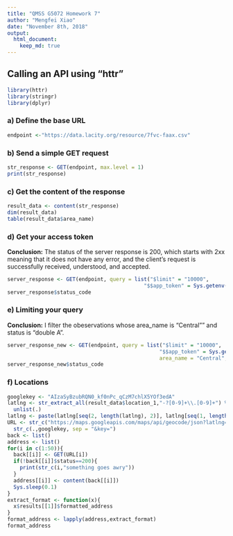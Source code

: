 ```yaml
---
title: "QMSS G5072 Homework 7"
author: "Mengfei Xiao"
date: "November 8th, 2018"
output: 
  html_document:
    keep_md: true
---
```



## Calling an API using "httr"
```r
library(httr)
library(stringr)
library(dplyr)
```

### a) Define the base URL 
```r
endpoint <-"https://data.lacity.org/resource/7fvc-faax.csv"
```


### b) Send a simple GET request
```r
str_response <- GET(endpoint, max.level = 1)
print(str_response)
```


### c) Get the content of the response
```r
result_data <- content(str_response)
dim(result_data)
table(result_data$area_name)
```


### d) Get your access token
**Conclusion:** The status of the server response is 200, which starts with 2xx meaning that it does not have any error, and the client's request is successfully received, understood, and accepted.
```r
server_response <- GET(endpoint, query = list("$limit" = "10000", 
                                            "$$app_token" = Sys.getenv("LACRIME_APP_TOKEN")))
server_response$status_code
```


### e) Limiting your query
**Conclusion:** I filter the obeservations whose area_name is "Central"" and status is "double A".
```r
server_response_new <- GET(endpoint, query = list("$limit" = "10000", 
                                                 "$$app_token" = Sys.getenv("LACRIME_APP_TOKEN"), 
                                                 area_name = "Central", status = "AA"))
server_response_new$status_code
```


### f) Locations
```r
googlekey <- "AIzaSyBzubRQN0_kf0nPc_qCzM7chlX5YOf3edA"
latlng <- str_extract_all(result_data$location_1,"-?[0-9]+\\.[0-9]+") %>% 
  unlist(.)
latlng <- paste(latlng[seq(2, length(latlng), 2)], latlng[seq(1, length(latlng), 2)], sep = ",")
URL <- str_c("https://maps.googleapis.com/maps/api/geocode/json?latlng=",latlng) %>% 
  str_c(.,googlekey, sep = "&key=")
back <- list()
address <- list()
for(i in c(1:50)){
  back[[i]] <- GET(URL[i])
  if(!back[[i]]$status==200){
    print(str_c(i,"something goes awry"))
  }
  address[[i]] <- content(back[[i]])
  Sys.sleep(0.1)
}
extract_format <- function(x){
  x$results[[1]]$formatted_address
}
format_address <- lapply(address,extract_format)
format_address
```



